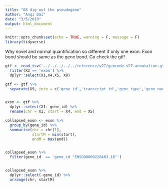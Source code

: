 ```yaml
---
title: "08 dig out the pseudogene"
author: "Anqi Dai"
date: "3/5/2019"
output: html_document
---
```


```r
knitr::opts_chunk$set(echo = TRUE, warning = F, message = F)
library(tidyverse)
```

Why novel and normal quantification so different if only one exon.
Exon bond should be same as the gene bond. 
Go check the gtf!


```r
gtf <- read_tsv('../../../../../reference/v27/gencode.v27.annotation.gtf' , comment = '#', col_names = F) %>%
  filter(X3 == 'exon') %>%
  dplyr::select(X1,X4,X5, X9)

gtf <- gtf %>%
  separate(X9, into = c('gene_id','transcript_id','gene_type','gene_name','transcript_type','transcript_name','exon_number','exon_id','level','transcript_support_level','tag','havana_gene','havana_transcript'), sep = '; ')


exon <- gtf %>%
  dplyr::select(X1: gene_id) %>%
  rename(chr = X1, start = X4, end = X5)

collapsed_exon <- exon %>%
  group_by(gene_id) %>%
  summarise(chr = chr[1],
            startM = min(start),
            endM = max(end))


collapsed_exon %>%
  filter(gene_id  == 'gene_id "ENSG00000228463.10"')


collapsed_exon %>%
  dplyr::select(-gene_id) %>%
  arrange(chr, startM)
```

